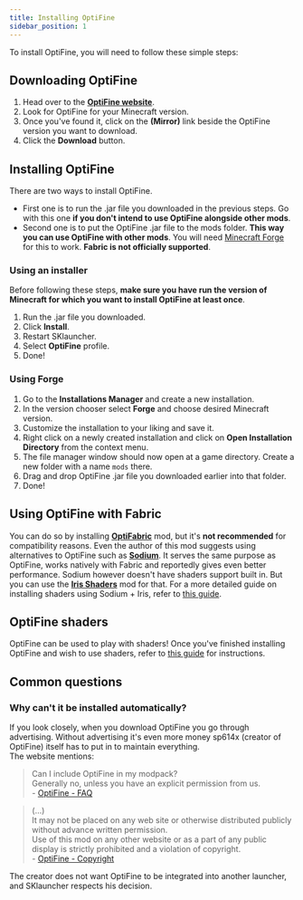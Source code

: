 ```yaml
---
title: Installing OptiFine
sidebar_position: 1
---
```


To install OptiFine, you will need to follow these simple steps:

## Downloading OptiFine
1. Head over to the **[OptiFine website](https://optifine.net)**.
2. Look for OptiFine for your Minecraft version.
3. Once you've found it, click on the **(Mirror)** link beside the OptiFine version you want to download.
4. Click the **Download** button.

## Installing OptiFine
There are two ways to install OptiFine.

* First one is to run the .jar file you downloaded in the previous steps. Go with this one **if you don't intend to use OptiFine alongside other mods**.
* Second one is to put the OptiFine .jar file to the mods folder. **This way you can use OptiFine with other mods**. You will need [Minecraft Forge](https://files.minecraftforge.net) for this to work. **Fabric is not officially supported**.

### Using an installer
Before following these steps, **make sure you have run the version of Minecraft for which you want to install OptiFine at least once**.
1. Run the .jar file you downloaded.
2. Click **Install**.
3. Restart SKlauncher.
4. Select **OptiFine** profile.
5. Done!

### Using Forge
1. Go to the **Installations Manager** and create a new installation.
2. In the version chooser select **Forge** and choose desired Minecraft version.
3. Customize the installation to your liking and save it.
4. Right click on a newly created installation and click on **Open Installation Directory** from the context menu.
5. The file manager window should now open at a game directory. Create a new folder with a name `mods` there.
6. Drag and drop OptiFine .jar file you downloaded earlier into that folder.
7. Done!

## Using OptiFine with Fabric
You can do so by installing **[OptiFabric](https://www.curseforge.com/minecraft/mc-mods/optifabric)** mod,
but it's **<span className="text--danger">not recommended</span>** for compatibility reasons. Even the author of this mod suggests using alternatives to OptiFine such as **[Sodium](https://modrinth.com/mod/sodium)**.
It serves the same purpose as OptiFine, works natively with Fabric and reportedly gives even better performance. Sodium however doesn't have shaders support built in. But you can use the **[Iris Shaders](https://modrinth.com/mod/Iris)** mod for that.
For a more detailed guide on installing shaders using Sodium + Iris, refer to [this guide](/modding/shaders#installing-shaders-through-iris).

## OptiFine shaders
OptiFine can be used to play with shaders! Once you've finished installing OptiFine and wish to use shaders, refer to [this guide](/modding/shaders#installing-shaders-through-optifine) for instructions.

## Common questions
### Why can't it be installed automatically?
If you look closely, when you download OptiFine you go through advertising. Without advertising it's even more money sp614x (creator of OptiFine) itself has to put in to maintain everything.\
The website mentions:

> Can I include OptiFine in my modpack?\
> Generally no, unless you have an explicit permission from us.\
> \- [OptiFine - FAQ](https://optifine.net/faq)

> (...)\
> It may not be placed on any web site or otherwise distributed publicly without advance written permission.\
> Use of this mod on any other website or as a part of any public display is strictly prohibited and a violation of copyright.\
> \- [OptiFine - Copyright](https://optifine.net/copyright)

The creator does not want OptiFine to be integrated into another launcher, and SKlauncher respects his decision.
